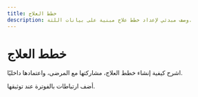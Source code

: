 ```yaml
---
title: خطط العلاج
description: وصف مبدئي لإعداد خطط علاج مبنية على بيانات اللثة.
---
```


# خطط العلاج

اشرح كيفية إنشاء خطط العلاج، مشاركتها مع المرضى، واعتمادها داخليًا.

أضف ارتباطات بالفوترة عند توثيقها.
